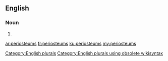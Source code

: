==English==

===Noun===
{{head|en}}

# {{plural of|periosteum}}

[[Category:English plurals]][[Category:English plurals using obsolete wikisyntax]]

[[ar:periosteums]]
[[fr:periosteums]]
[[ku:periosteums]]
[[my:periosteums]]